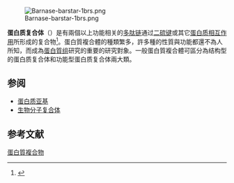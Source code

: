 [[File:Barnase-barstar-1brs.png|thumb]]

'''蛋白质复合体'''（{{lang-en|protein complex}}）是有兩個以上功能相关的[[多肽|多肽链]]通过[[二硫键|二硫键]]或其它[[蛋白質交互作用|蛋白质相互作用]]所形成的复合物<ref>{{Cite book |author1 = Price NC |author2 = Stevens L |title = Fundamentals of enzymology: The cell and molecular biology of catalytic protein |year = 1999 |publisher = Oxford University Press | location = Oxford ; New York |ISBN = 0-19-850229-X |pages =  }}</ref>。蛋白質複合體的種類繁多，許多種的性質與功能都還不為人所知，而成為[[蛋白質组|蛋白質组]]研究的重要的研究對象。一般蛋白質複合體可區分為结构型的蛋白质复合体和功能型蛋白质复合体兩大類。

== 参阅 ==
* [[蛋白质亚基|蛋白质亚基]]
* [[生物分子复合体|生物分子复合体]]

== 参考文献 ==
{{Reflist}}

{{多酶复合体}}

[[Category:蛋白質複合物|]]

{{biochem-stub}}